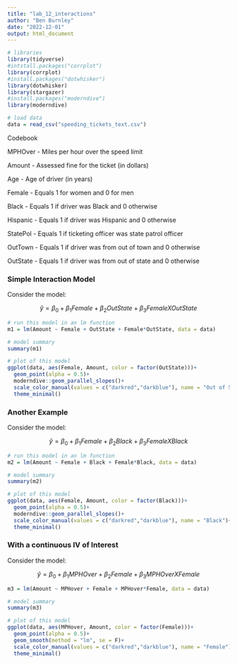 ```yaml
---
title: "lab_12_interactions"
author: "Ben Burnley"
date: "2022-12-01"
output: html_document
---
```


```r
# libraries 
library(tidyverse)
#intstall.packages("corrplot")
library(corrplot)
#install.packages("dotwhisker")
library(dotwhisker)
library(stargazer)
#install.packages("moderndive")
library(moderndive)

# load data 
data = read_csv("speeding_tickets_text.csv")
```

Codebook

MPHOver - Miles per hour over the speed limit

Amount - Assessed fine for the ticket (in dollars)

Age - Age of driver (in years)

Female - Equals 1 for women and 0 for men

Black - Equals 1 if driver was Black and 0 otherwise

Hispanic - Equals 1 if driver was Hispanic and 0 otherwise

StatePol - Equals 1 if ticketing officer was state patrol officer

OutTown - Equals 1 if driver was from out of town and 0 otherwise

OutState - Equals 1 if driver was from out of state and 0 otherwise

### Simple Interaction Model

Consider the model:

$$\hat{y} = \beta_0 + \beta_1Female + \beta_2OutState + \beta_3FemaleXOutState$$

```r
# run this model in an lm function
m1 = lm(Amount ~ Female + OutState + Female*OutState, data = data)

# model summary
summary(m1)

# plot of this model
ggplot(data, aes(Female, Amount, color = factor(OutState)))+
  geom_point(alpha = 0.5)+
  moderndive::geom_parallel_slopes()+
  scale_color_manual(values = c("darkred","darkblue"), name = "Out of State")+
  theme_minimal()
```

### Another Example

Consider the model:

$$\hat{y} = \beta_0 + \beta_1Female + \beta_2Black + \beta_3FemaleXBlack$$

```r
# run this model in an lm function
m2 = lm(Amount ~ Female + Black + Female*Black, data = data)

# model summary
summary(m2)

# plot of this model
ggplot(data, aes(Female, Amount, color = factor(Black)))+
  geom_point(alpha = 0.5)+
  moderndive::geom_parallel_slopes()+
  scale_color_manual(values = c("darkred","darkblue"), name = "Black")+
  theme_minimal()
```

### With a continuous IV of Interest

Consider the model:

$$\hat{y} = \beta_0 + \beta_1MPHOver + \beta_2Female + \beta_3MPHOverXFemale$$

```r
m3 = lm(Amount ~ MPHover + Female + MPHover*Female, data = data)

# model summary
summary(m3)

# plot of this model
ggplot(data, aes(MPHover, Amount, color = factor(Female)))+
  geom_point(alpha = 0.5)+
  geom_smooth(method = "lm", se = F)+
  scale_color_manual(values = c("darkred","darkblue"), name = "Female")+
  theme_minimal()
```
